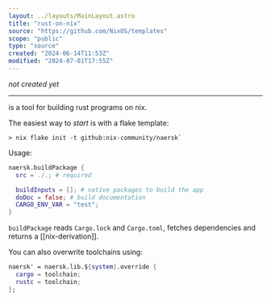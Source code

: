 ```yaml
---
layout: ../layouts/MainLayout.astro
title: "rust-on-nix"
source: "https://github.com/NixOS/templates"
scope: "public"
type: "source"
created: "2024-06-14T11:53Z"
modified: "2024-07-01T17:55Z"
---
```



*not created yet*

---

<NoteMeta name="naersk" source="https://github.com/nix-community/naersk" scope="public" type="main" created="2024-06-14T11:16Z" modified="2024-07-16T15:05Z" />

is a tool for building rust programs on nix.

The easiest way to *start* is with a flake template:
```shell
> nix flake init -t github:nix-community/naersk`
```

Usage:
```nix
naersk.buildPackage {
  src = ./.; # required

  buildInputs = []; # native packages to build the app
  doDoc = false; # build documentation
  CARGO_ENV_VAR = "test";
}
```

`buildPackage` reads `Cargo.lock` and `Cargo.toml`, fetches dependencies and returns a [[nix-derivation]].

You can also overwrite toolchains using:
```nix
naersk' = naersk.lib.${system}.override {
  cargo = toolchain;
  rustc = toolchain;
};
```